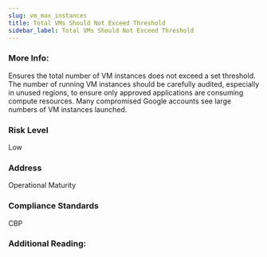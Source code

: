```yaml
---
slug: vm_max_instances
title: Total VMs Should Not Exceed Threshold
sidebar_label: Total VMs Should Not Exceed Threshold
---
```


### More Info:

Ensures the total number of VM instances does not exceed a set threshold. The number of running VM instances should be carefully audited, especially in unused regions, to ensure only approved applications are consuming compute resources. Many compromised Google accounts see large numbers of VM instances launched.

### Risk Level

Low

### Address

Operational Maturity

### Compliance Standards

CBP

### Additional Reading:



